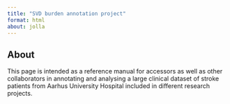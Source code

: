 ```yaml
---
title: "SVD burden annotation project"
format: html
about: jolla
---
```


## About

This page is intended as a reference manual for accessors as well as
other collaborators in annotating and analysing a large clinical dataset
of stroke patients from Aarhus University Hospital included in different
research projects.
